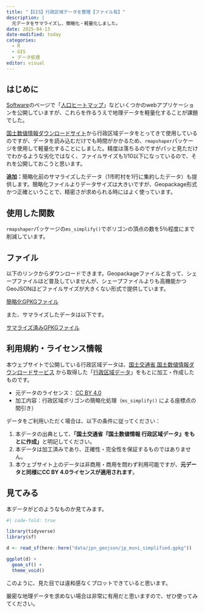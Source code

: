 ```yaml
---
title: "【GIS】行政区域データを整理【ファイル有】"
description: |
  元データをサマライズし、簡略化・軽量化しました。
date: 2025-04-13
date-modified: today
categories:
  - R
  - GIS
  - データ処理
editor: visual
---
```


## はじめに

[Software](../../software/index.qmd)のページで「[人口ヒートマップ](https://yo5uke.shinyapps.io/japan_population_heatmap/)」などいくつかのwebアプリケーションを公開していますが、これらを作るうえで地理データを軽量化することが課題でした。

[国土数値情報ダウンロードサイト](https://nlftp.mlit.go.jp/ksj/gml/datalist/KsjTmplt-N03-2024.html)から行政区域データをとってきて使用しているのですが、データを読み込むだけでも時間がかかるため、`rmapshaper`パッケージを使用して軽量化することにしました。精度は落ちるのですがパッと見ただけでわかるような劣化ではなく、ファイルサイズも1/10以下になっているので、それを公開しておこうと思います。

**追加：**簡略化前のサマライズしたデータ（1市町村を1行に集約したデータ）も提供します。簡略化ファイルよりデータサイズは大きいですが、Geopackage形式かつ正確ということで、精密さが求められる時にはよく使っています。

## 使用した関数

`rmapshaper`パッケージの`ms_simplify()`でポリゴンの頂点の数を5％程度にまで削減しています。

## ファイル

以下のリンクからダウンロードできます。Geopackageファイルと言って、シェープファイルほど普及していませんが、シェープファイルよりも高機能かつGeoJSONほどファイルサイズが大きくない形式で提供しています。

[簡略化GPKGファイル](/data/jpn_geojson/jp_muni_simplified.zip){download="jp_muni_simplified.zip"}

また、サマライズしたデータは以下です。

[サマライズ済みGPKGファイル](/data/jpn_geojson/jp_muni_summarise.zip){download="jp_muni_summarise.zip"}

## 利用規約・ライセンス情報

本ウェブサイトで公開している行政区域データは、[国土交通省 国土数値情報ダウンロードサービス](https://nlftp.mlit.go.jp/ksj/) から取得した「[行政区域データ](https://nlftp.mlit.go.jp/ksj/gml/datalist/KsjTmplt-N03-2024.html)」をもとに加工・作成したものです。

-   元データのライセンス： [CC BY 4.0](https://creativecommons.org/licenses/by/4.0/deed.ja)
-   加工内容：行政区域ポリゴンの簡略化処理（`ms_simplify()` による座標点の間引き）

データをご利用いただく場合は、以下の条件に従ってください：

1.  本データの出典として、**「国土交通省『国土数値情報 行政区域データ』をもとに作成」**と明記してください。
2.  本データは加工済みであり、正確性・完全性を保証するものではありません。
3.  本ウェブサイト上のデータは非商用・商用を問わず利用可能ですが、**元データと同様にCC BY 4.0ライセンスが適用されます**。

## 見てみる

本データがどのようなものか見てみます。

```r
#| code-fold: true

library(tidyverse)
library(sf)

d <- read_sf(here::here("data/jpn_geojson/jp_muni_simplified.gpkg"))

ggplot(d) + 
  geom_sf() + 
  theme_void()

```

このように、見た目では違和感なくプロットできていると思います。

厳密な地理データを求めない場合は非常に有用だと思いますので、ぜひ使ってみてください。
